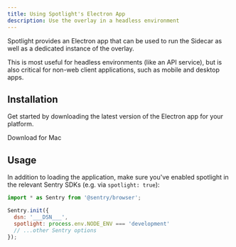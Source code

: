 ```yaml
---
title: Using Spotlight's Electron App
description: Use the overlay in a headless environment
---
```


Spotlight provides an Electron app that can be used to run the Sidecar as well as a dedicated instance of the overlay.

This is most useful for headless environments (like an API service), but is also critical for non-web client applications, such as mobile and desktop apps.

## Installation

Get started by downloading the latest version of the Electron app for your platform.

<DownloadButton>Download for Mac</DownloadButton>

## Usage

In addition to loading the application, make sure you've enabled spotlight in the relevant Sentry SDKs (e.g. via `spotlight: true`):

```javascript
import * as Sentry from '@sentry/browser';

Sentry.init({
  dsn: '___DSN___',
  spotlight: process.env.NODE_ENV === 'development'
  // ...other Sentry options
});
```
